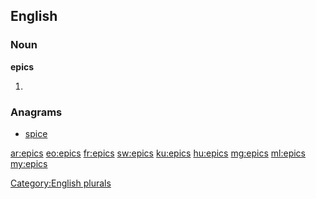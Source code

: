 ==English==

===Noun===
'''epics'''

# {{plural of|epic}}

===Anagrams===
* [[spice#English|spice]]

[[Category:English plurals]]

[[ar:epics]]
[[eo:epics]]
[[fr:epics]]
[[sw:epics]]
[[ku:epics]]
[[hu:epics]]
[[mg:epics]]
[[ml:epics]]
[[my:epics]]